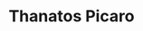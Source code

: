 ---
title: "Thanatos Picaro"
slug: "thanatos-picaro"
arcana: "Death"

image: "./.jpg"

phys: ""
gun: ""
fire: ""
ice: ""
elec: ""
wind: ""
psy: ""
nuke: ""
bless: ""
curse: ""
---